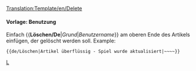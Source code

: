 <noinclude>[[Translation:Template/en/Delete]]</noinclude>{{de/Ambox| Typ   = Löschen
| Text  = Dieser Artikel wurde zum Löschen aufgefordert.<p><strong>Grund:</strong> {{{1|Nicht vorhanden}}}</p><p><strong>Anforderer:</strong> {{{2|Nicht vorhanden}}}</p>
}}<includeonly>{{{3|}}}</includeonly><noinclude>

====Vorlage: Benutzung====
Einfach <nowiki>{{</nowiki>'''Löschen/De'''|''Grund''|''Benutzername''<nowiki>}}</nowiki> am oberen Ende des Artikels einfügen, der gelöscht werden soll. Example:
<pre>{{de/Löschen|Artikel überflüssig - Spiel wurde aktualisiert|~~~~}}</pre>

[[Category:de/Message-Boxen|L]]</noinclude>